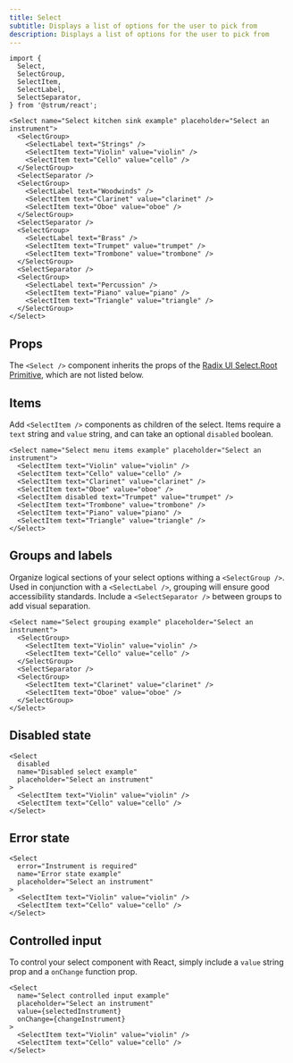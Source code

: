 ```yaml
---
title: Select
subtitle: Displays a list of options for the user to pick from
description: Displays a list of options for the user to pick from
---
```


```tsx
import {
  Select,
  SelectGroup,
  SelectItem,
  SelectLabel,
  SelectSeparator,
} from '@strum/react';
```

```tsx live name="select component kitchen sink"
<Select name="Select kitchen sink example" placeholder="Select an instrument">
  <SelectGroup>
    <SelectLabel text="Strings" />
    <SelectItem text="Violin" value="violin" />
    <SelectItem text="Cello" value="cello" />
  </SelectGroup>
  <SelectSeparator />
  <SelectGroup>
    <SelectLabel text="Woodwinds" />
    <SelectItem text="Clarinet" value="clarinet" />
    <SelectItem text="Oboe" value="oboe" />
  </SelectGroup>
  <SelectSeparator />
  <SelectGroup>
    <SelectLabel text="Brass" />
    <SelectItem text="Trumpet" value="trumpet" />
    <SelectItem text="Trombone" value="trombone" />
  </SelectGroup>
  <SelectSeparator />
  <SelectGroup>
    <SelectLabel text="Percussion" />
    <SelectItem text="Piano" value="piano" />
    <SelectItem text="Triangle" value="triangle" />
  </SelectGroup>
</Select>
```

## Props

The `<Select />` component inherits the props of the [Radix UI Select.Root Primitive](https://www.radix-ui.com/docs/primitives/components/select#root), which are not listed below.

<PropsTable sourceLink={sourceLink} types={types} />

## Items

Add `<SelectItem />` components as children of the select. Items require a `text` string and `value` string, and can take an optional `disabled` boolean.

```tsx live name="select menu item"
<Select name="Select menu items example" placeholder="Select an instrument">
  <SelectItem text="Violin" value="violin" />
  <SelectItem text="Cello" value="cello" />
  <SelectItem text="Clarinet" value="clarinet" />
  <SelectItem text="Oboe" value="oboe" />
  <SelectItem disabled text="Trumpet" value="trumpet" />
  <SelectItem text="Trombone" value="trombone" />
  <SelectItem text="Piano" value="piano" />
  <SelectItem text="Triangle" value="triangle" />
</Select>
```

## Groups and labels

Organize logical sections of your select options withing a `<SelectGroup />`. Used in conjunction with a `<SelectLabel />`, grouping will ensure good accessibility standards. Include a `<SelectSeparator />` between groups to add visual separation.

```tsx live name="select menu grouping and labels"
<Select name="Select grouping example" placeholder="Select an instrument">
  <SelectGroup>
    <SelectItem text="Violin" value="violin" />
    <SelectItem text="Cello" value="cello" />
  </SelectGroup>
  <SelectSeparator />
  <SelectGroup>
    <SelectItem text="Clarinet" value="clarinet" />
    <SelectItem text="Oboe" value="oboe" />
  </SelectGroup>
</Select>
```

## Disabled state

```tsx live name="disabled select input"
<Select
  disabled
  name="Disabled select example"
  placeholder="Select an instrument"
>
  <SelectItem text="Violin" value="violin" />
  <SelectItem text="Cello" value="cello" />
</Select>
```

## Error state

```tsx live name="select input error"
<Select
  error="Instrument is required"
  name="Error state example"
  placeholder="Select an instrument"
>
  <SelectItem text="Violin" value="violin" />
  <SelectItem text="Cello" value="cello" />
</Select>
```

## Controlled input

To control your select component with React, simply include a `value` string prop and a `onChange` function prop.

```tsx live name="controlled select input" selectedInstrument={undefined} changeInstrument={(value) => {alert(value)}}
<Select
  name="Select controlled input example"
  placeholder="Select an instrument"
  value={selectedInstrument}
  onChange={changeInstrument}
>
  <SelectItem text="Violin" value="violin" />
  <SelectItem text="Cello" value="cello" />
</Select>
```
